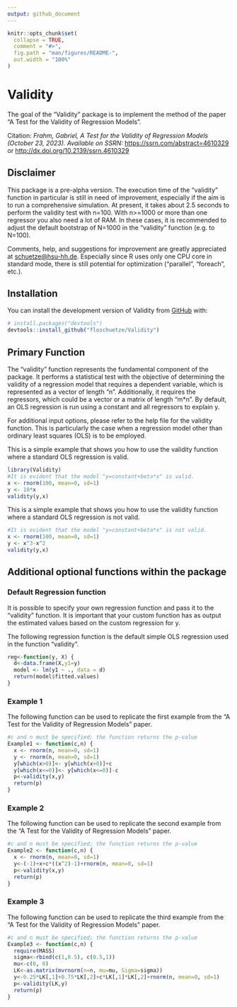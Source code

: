 ```yaml
---
output: github_document
---
```


<!-- README.md is generated from README.Rmd. Please edit that file -->

```r
knitr::opts_chunk$set(
  collapse = TRUE,
  comment = "#>",
  fig.path = "man/figures/README-",
  out.width = "100%"
)
```

# Validity

<!-- badges: start -->
<!-- badges: end -->

The goal of the "Validity" package is to implement the method of the paper "A Test for the Validity of Regression Models". 

Citation: 
*Frahm, Gabriel, A Test for the Validity of Regression Models (October 23, 2023). Available on SSRN:*
<https://ssrn.com/abstract=4610329> or <http://dx.doi.org/10.2139/ssrn.4610329>

## Disclaimer

This package is a pre-alpha version. The execution time of the “validity” function in particular is still in need of improvement, especially if the aim is to run a comprehensive simulation. At present, it takes about 2.5 seconds to perform the validity test with n=100. With n>=1000 or more than one regressor you also need a lot of RAM. In these cases, it is recommended to adjust the default bootstrap of N=1000 in the "validity" function (e.g. to N=100). 

Comments, help, and suggestions for improvement are greatly appreciated at [schuetze@hsu-hh.de](schuetze@hsu-hh.de). Especially since R uses only one CPU core in standard mode, there is still potential for optimization ("parallel", "foreach", etc.).

## Installation

You can install the development version of Validity from [GitHub](https://github.com/) with:

``` r
# install.packages("devtools")
devtools::install_github("floschuetze/Validity")
```

## Primary Function

The "validity" function represents the fundamental component of the package. It performs a statistical test with the objective of determining the validity of a regression model that requires a dependent variable, which is represented as a vector of length "n". Additionally, it requires the regressors, which could be a vector or a matrix of length "m*n". By default, an OLS regression is run using a constant and all regressors to explain y. 

For additional input options, please refer to the help file for the validity function. This is particularly the case when a regression model other than ordinary least squares (OLS) is to be employed.

This is a simple example that shows you how to use the validity function where a standard OLS regression is valid.

```r
library(Validity)
#It is evident that the model "y=constant+beta*x" is valid.
x <- rnorm(100, mean=0, sd=1)
y <- 10*x
validity(y,x)
```

This is a simple example that shows you how to use the validity function where a standard OLS regression is not valid.

```r
#It is evident that the model "y=constant+beta*x" is not valid.
x <- rnorm(100, mean=0, sd=1)
y <- x^3-x^2
validity(y,x)
```


## Additional optional functions within the package

### Default Regression function
  
It is possible to specify your own regression function and pass it to the "validity" function. It is important that your custom function has as output the estimated values based on the custom regression for y. 

The following regression function is the default simple OLS regression used in the function "validity".

```r
reg<-function(y, X) {
  d<-data.frame(X,y1=y)
  model <- lm(y1 ~ ., data = d)
  return(model$fitted.values)
}
```


### Example 1

The following function can be used to replicate the first example from the "A Test for the Validity of Regression Models" paper. 

```r
#c and n must be specified; the function returns the p-value
Example1 <- function(c,n) {
  x <- rnorm(n, mean=0, sd=1)
  y <- rnorm(n, mean=0, sd=1)
  y[which(x>0)]<- y[which(x>0)]+c
  y[which(x<=0)]<- y[which(x<=0)]-c
  p<-validity(x,y)
  return(p)
}
```

### Example 2

The following function can be used to replicate the second example from the "A Test for the Validity of Regression Models" paper. 

```r
#c and n must be specified; the function returns the p-value
Example2 <- function(c,n) {
  x <- rnorm(n, mean=0, sd=1)
  y<-(-1)+x+c*((x^2)-1)+rnorm(n, mean=0, sd=1)
  p<-validity(x,y)
  return(p)
}
```

### Example 3

The following function can be used to replicate the third example from the "A Test for the Validity of Regression Models" paper. 

```r
#c and n must be specified; the function returns the p-value
Example3 <- function(c,n) {
  require(MASS)
  sigma<-rbind(c(1,0.5), c(0.5,1))
  mu<-c(0, 0) 
  LK<-as.matrix(mvrnorm(n=n, mu=mu, Sigma=sigma))
  y<-0.25*LK[,1]+0.75*LK[,2]+c*LK[,1]*LK[,2]+rnorm(n, mean=0, sd=1)
  p<-validity(LK,y)
  return(p)
}
```
